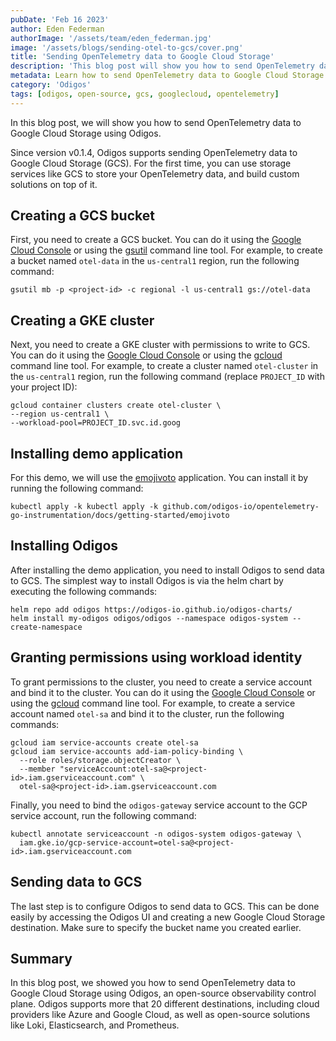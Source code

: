 ```yaml
---
pubDate: 'Feb 16 2023'
author: Eden Federman
authorImage: '/assets/team/eden_federman.jpg'
image: '/assets/blogs/sending-otel-to-gcs/cover.png'
title: 'Sending OpenTelemetry data to Google Cloud Storage'
description: 'This blog post will show you how to send OpenTelemetry data to Google Cloud Storage using Odigos'
metadata: Learn how to send OpenTelemetry data to Google Cloud Storage using Odigos, improving your data storage and analysis capabilities.
category: 'Odigos'
tags: [odigos, open-source, gcs, googlecloud, opentelemetry]
---
```


In this blog post, we will show you how to send OpenTelemetry data to Google Cloud Storage using Odigos.

Since version v0.1.4, Odigos supports sending OpenTelemetry data to Google Cloud Storage (GCS). For the first time, you can use storage services like GCS to store your OpenTelemetry data, and build custom solutions on top of it.

## Creating a GCS bucket

First, you need to create a GCS bucket. You can do it using the [Google Cloud Console](https://console.cloud.google.com/storage/browser) or using the [gsutil](https://cloud.google.com/storage/docs/gsutil) command line tool. For example, to create a bucket named `otel-data` in the `us-central1` region, run the following command:

```console
gsutil mb -p <project-id> -c regional -l us-central1 gs://otel-data
```

## Creating a GKE cluster

Next, you need to create a GKE cluster with permissions to write to GCS. You can do it using the [Google Cloud Console](https://console.cloud.google.com/kubernetes/list) or using the [gcloud](https://cloud.google.com/sdk/gcloud) command line tool. For example, to create a cluster named `otel-cluster` in the `us-central1` region, run the following command (replace `PROJECT_ID` with your project ID):

```console
gcloud container clusters create otel-cluster \
--region us-central1 \
--workload-pool=PROJECT_ID.svc.id.goog
```

## Installing demo application

For this demo, we will use the [emojivoto](https://github.com/BuoyantIO/emojivoto) application. You can install it by running the following command:

```console
kubectl apply -k kubectl apply -k github.com/odigos-io/opentelemetry-go-instrumentation/docs/getting-started/emojivoto
```

## Installing Odigos

After installing the demo application, you need to install Odigos to send data to GCS.
The simplest way to install Odigos is via the helm chart by executing the following commands:

```console
helm repo add odigos https://odigos-io.github.io/odigos-charts/
helm install my-odigos odigos/odigos --namespace odigos-system --create-namespace
```

## Granting permissions using workload identity

To grant permissions to the cluster, you need to create a service account and bind it to the cluster. You can do it using the [Google Cloud Console](https://console.cloud.google.com/iam-admin/serviceaccounts) or using the [gcloud](https://cloud.google.com/sdk/gcloud) command line tool. For example, to create a service account named `otel-sa` and bind it to the cluster, run the following commands:

```console
gcloud iam service-accounts create otel-sa
gcloud iam service-accounts add-iam-policy-binding \
  --role roles/storage.objectCreator \
  --member "serviceAccount:otel-sa@<project-id>.iam.gserviceaccount.com" \
  otel-sa@<project-id>.iam.gserviceaccount.com
```

Finally, you need to bind the `odigos-gateway` service account to the GCP service account, run the following command:

```console
kubectl annotate serviceaccount -n odigos-system odigos-gateway \
  iam.gke.io/gcp-service-account=otel-sa@<project-id>.iam.gserviceaccount.com
```

## Sending data to GCS

The last step is to configure Odigos to send data to GCS. This can be done easily by accessing the Odigos UI and creating a new Google Cloud Storage destination. Make sure to specify the bucket name you created earlier.

## Summary

In this blog post, we showed you how to send OpenTelemetry data to Google Cloud Storage using Odigos, an open-source observability control plane. Odigos supports more that 20 different destinations, including cloud providers like Azure and Google Cloud, as well as open-source solutions like Loki, Elasticsearch, and Prometheus.
